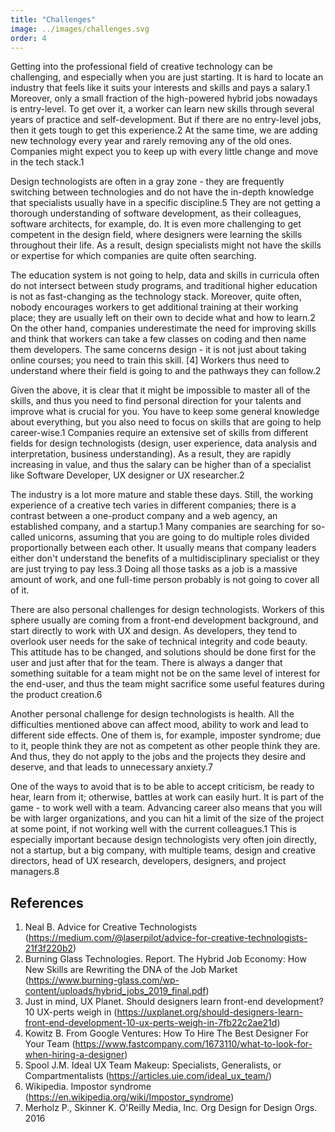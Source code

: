 ```yaml
---
title: "Challenges"
image: ../images/challenges.svg
order: 4
---
```


Getting into the professional field of creative technology can be challenging,
and especially when you are just starting. It is hard to locate an industry that
feels like it suits your interests and skills and pays a salary.<ref>1</ref>
Moreover, only a small fraction of the high-powered hybrid jobs nowadays is
entry-level. To get over it, a worker can learn new skills through several years
of practice and self-development. But if there are no entry-level jobs, then it
gets tough to get this experience.<ref>2</ref> At the same time, we are adding
new technology every year and rarely removing any of the old ones. Companies
might expect you to keep up with every little change and move in the tech
stack.<ref>1</ref>

Design technologists are often in a gray zone - they are frequently switching
between technologies and do not have the in-depth knowledge that specialists
usually have in a specific discipline.<ref>5</ref> They are not getting a
thorough understanding of software development, as their colleagues, software
architects, for example, do. It is even more challenging to get competent in the
design field, where designers were learning the skills throughout their life. As
a result, design specialists might not have the skills or expertise for which
companies are quite often searching.

The education system is not going to help, data and skills in curricula often do
not intersect between study programs, and traditional higher education is not as
fast-changing as the technology stack. Moreover, quite often, nobody encourages
workers to get additional training at their working place; they are usually left
on their own to decide what and how to learn.<ref>2</ref> On the other hand,
companies underestimate the need for improving skills and think that workers can
take a few classes on coding and then name them developers. The same concerns
design - it is not just about taking online courses; you need to train this
skill. [4] Workers thus need to understand where their field is going to and the
pathways they can follow.<ref>2</ref>

Given the above, it is clear that it might be impossible to master all of the
skills, and thus you need to find personal direction for your talents and
improve what is crucial for you. You have to keep some general knowledge about
everything, but you also need to focus on skills that are going to help
career-wise.<ref>1</ref> Companies require an extensive set of skills from
different fields for design technologists (design, user experience, data
analysis and interpretation, business understanding). As a result, they are
rapidly increasing in value, and thus the salary can be higher than of a
specialist like Software Developer, UX designer or UX researcher.<ref>2</ref>

The industry is a lot more mature and stable these days. Still, the working
experience of a creative tech varies in different companies; there is a contrast
between a one-product company and a web agency, an established company, and a
startup.<ref>1</ref> Many companies are searching for so-called unicorns,
assuming that you are going to do multiple roles divided proportionally between
each other. It usually means that company leaders either don't understand the
benefits of a multidisciplinary specialist or they are just trying to pay
less.<ref>3</ref> Doing all those tasks as a job is a massive amount of work,
and one full-time person probably is not going to cover all of it.

There are also personal challenges for design technologists. Workers of this
sphere usually are coming from a front-end development background, and start
directly to work with UX and design. As developers, they tend to overlook user
needs for the sake of technical integrity and code beauty. This attitude has to
be changed, and solutions should be done first for the user and just after that
for the team. There is always a danger that something suitable for a team might
not be on the same level of interest for the end-user, and thus the team might
sacrifice some useful features during the product creation.<ref>6</ref>

Another personal challenge for design technologists is health. All the
difficulties mentioned above can affect mood, ability to work and lead to
different side effects. One of them is, for example, imposter syndrome; due to
it, people think they are not as competent as other people think they are. And
thus, they do not apply to the jobs and the projects they desire and deserve,
and that leads to unnecessary anxiety.<ref>7</ref>

One of the ways to avoid that is to be able to accept criticism, be ready to
hear, learn from it; otherwise, battles at work can easily hurt. It is part of
the game - to work well with a team. Advancing career also means that you will
be with larger organizations, and you can hit a limit of the size of the project
at some point, if not working well with the current colleagues.<ref>1</ref> This
is especially important because design technologists very often join directly,
not a startup, but a big company, with multiple teams, design and creative
directors, head of UX research, developers, designers, and project
managers.<ref>8</ref>

## References

1. Neal B. Advice for Creative Technologists
   (https://medium.com/@laserpilot/advice-for-creative-technologists-21f3f220b2)
2. Burning Glass Technologies. Report. The Hybrid Job Economy: How New Skills
   are Rewriting the DNA of the Job Market
   (https://www.burning-glass.com/wp-content/uploads/hybrid_jobs_2019_final.pdf)
3. Just in mind, UX Planet. Should designers learn front-end development? 10
   UX-perts weigh in
   (https://uxplanet.org/should-designers-learn-front-end-development-10-ux-perts-weigh-in-7fb22c2ae21d)
4. Kowitz B. From Google Ventures: How To Hire The Best Designer For Your Team
   (https://www.fastcompany.com/1673110/what-to-look-for-when-hiring-a-designer)
5. Spool J.M. Ideal UX Team Makeup: Specialists, Generalists, or
   Compartmentalists (https://articles.uie.com/ideal_ux_team/)
6. Wikipedia. Impostor syndrome
   (https://en.wikipedia.org/wiki/Impostor_syndrome)
7. Merholz P., Skinner K. O'Reilly Media, Inc. Org Design for Design Orgs. 2016
